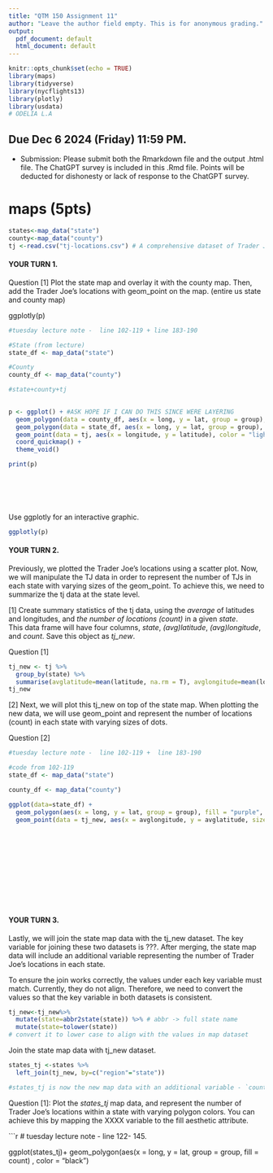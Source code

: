 ```yaml
---
title: "QTM 150 Assignment 11"
author: "Leave the author field empty. This is for anonymous grading."
output:
  pdf_document: default
  html_document: default
---
```


```r
knitr::opts_chunk$set(echo = TRUE)
library(maps)
library(tidyverse)
library(nycflights13)
library(plotly)
library(usdata)
# ODELIA L.A
```

## Due Dec 6 2024 (Friday) 11:59 PM.

- Submission: Please submit both the Rmarkdown file and the output .html file. The ChatGPT survey is included in this .Rmd file. Points will be deducted for dishonesty or lack of response to the ChatGPT survey.

# maps (5pts)

```r
states<-map_data("state")
county<-map_data("county")
tj <-read.csv("tj-locations.csv") # A comprehensive dataset of Trader Joe's locations in the US, consisting of latitude and longitude coordinates for each location, is sourced from kaggle.com.
```


#### YOUR TURN 1. 

Question [1] Plot the state map and overlay it with the county map. Then, add the Trader Joe's locations with geom_point on the map. (entire us state and county map)


ggplotly(p)
```r
#tuesday lecture note -  line 102-119 + line 183-190 

#State (from lecture)  
state_df <- map_data("state")

#County 
county_df <- map_data("county") 

#state+county+tj
  

p <- ggplot() + #ASK HOPE IF I CAN DO THIS SINCE WERE LAYERING 
  geom_polygon(data = county_df, aes(x = long, y = lat, group = group), fill = "purple", color = "pink") +  # County map
  geom_polygon(data = state_df, aes(x = long, y = lat, group = group), fill = NA, color = "blue") +  # State boundaries
  geom_point(data = tj, aes(x = longitude, y = latitude), color = "lightblue") +  # Trader Joe's locations
  coord_quickmap() + 
  theme_void()

print(p)
  
  


  
```





Use ggplotly for an interactive graphic. 

```r
ggplotly(p)
```



#### YOUR TURN 2. 
Previously, we plotted the Trader Joe's locations using a scatter plot. Now, we will manipulate the TJ data in order to represent the number of TJs in each state with varying sizes of the geom_point. To achieve this, we need to summarize the tj data at the state level.

[1] Create summary statistics of the tj data, using the *average* of latitudes and longitudes, and *the number of locations (count)* in a given *state*.  
This data frame will have four columns, *state*, *(avg)latitude*, *(avg)longitude*, and  *count*. Save this object as *tj_new*.


Question [1]

```r
tj_new <- tj %>% 
  group_by(state) %>% 
  summarise(avglatitude=mean(latitude, na.rm = T), avglongitude=mean(longitude,na.rm=T), count = n())
tj_new 
```



[2] Next, we will plot this tj_new on top of the state map. When plotting the new data, we will use geom_point and represent the number of locations (count) in each state with varying sizes of dots.

Question [2]
```r
#tuesday lecture note -  line 102-119 +  line 183-190 

#code from 102-119
state_df <- map_data("state")

county_df <- map_data("county") 

ggplot(data=state_df) +
  geom_polygon(aes(x = long, y = lat, group = group), fill = "purple", color = "pink") +
  geom_point(data = tj_new, aes(x = avglongitude, y = avglatitude, size = count, color = count), na.rm = T)   # Trader Joe's locations
  
  
  
  
  
  

  
  




```



#### YOUR TURN 3.

Lastly, we will join the state map data with the tj_new dataset. The key variable for joining these two datasets is ???.  After merging, the state map data will include an additional variable representing the number of Trader Joe's locations in each state. 

To ensure the join works correctly, the values under each key variable must match. Currently, they do not align. Therefore, we need to convert the values so that the key variable in both datasets is consistent.

 
```r
tj_new<-tj_new%>%
  mutate(state=abbr2state(state)) %>% # abbr -> full state name
  mutate(state=tolower(state)) 
# convert it to lower case to align with the values in map dataset


```


Join the state map data with tj_new dataset.

```r
states_tj <-states %>% 
  left_join(tj_new, by=c("region"="state"))

#states_tj is now the new map data with an additional variable - `count` var, the number of Tj locations.
```


Question [1]: Plot the *states_tj* map data, and represent the number of Trader Joe's locations within a state with varying polygon colors. You can achieve this by mapping the XXXX variable to the fill aesthetic attribute.

```r
# tuesday lecture note -  line 122- 145. 


ggplot(states_tj)+
  geom_polygon(aes(x = long, y = lat, group = group, fill = count) , color = "black") 





